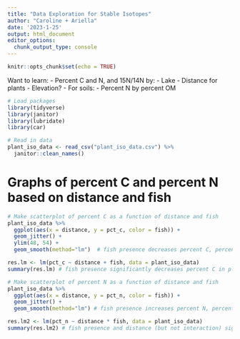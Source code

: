 ```yaml
---
title: "Data Exploration for Stable Isotopes"
author: "Caroline + Ariella"
date: '2023-1-25'
output: html_document
editor_options: 
  chunk_output_type: console
---
```


```r
knitr::opts_chunk$set(echo = TRUE)
```

Want to learn:
- Percent C and N, and 15N/14N by:
  - Lake
  - Distance for plants
  - Elevation?
- For soils:
  - Percent N by percent OM

```r
# Load packages
library(tidyverse)
library(janitor)
library(lubridate)
library(car)

# Read in data
plant_iso_data <- read_csv("plant_iso_data.csv") %>% 
  janitor::clean_names()

```


# Graphs of percent C and percent N based on distance and fish
```r

# Make scatterplot of percent C as a function of distance and fish
plant_iso_data %>% 
  ggplot(aes(x = distance, y = pct_c, color = fish)) +
  geom_jitter() +
  ylim(48, 54) +
  geom_smooth(method="lm")  # fish presence decreases percent C, percent C decreases slightly over distance

res.lm <- lm(pct_c ~ distance + fish, data = plant_iso_data)
summary(res.lm) # fish presence significantly decreases percent C in plants

# Make scatterplot of percent N as a function of distance and fish  
plant_iso_data %>% 
  ggplot(aes(x = distance, y = pct_n, color = fish)) +
  geom_jitter() +
  geom_smooth(method="lm") # fish presence increases percent N, percent N increases with distance

res.lm2 <- lm(pct_n ~ distance * fish, data = plant_iso_data)
summary(res.lm2) # fish presence and distance (but not interaction) significantly increase percent N, distance more than fish presence


```
